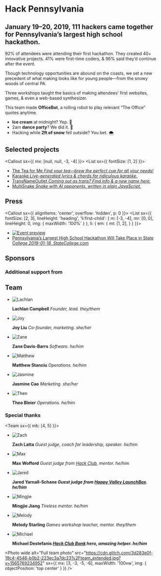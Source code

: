 
<Banner>

# Hack Pennsylvania

## January 19–20, 2019, 111 hackers came together for Pennsylvania’s largest high school hackathon.

</Banner>

<Container>
<Callout>

92% of attendees were attending their first hackathon. They created 40+ innovative projects. 41% were first-time coders, & 96% said they’d continue after the event.

Though technology opportunities are abound on the coasts, we set a new precedent of what making looks like for young people—from the snowy woods of central PA.

</Callout>
</Container>

<Gallery>

<Photo wide alt="Overview" src="https://cdn.glitch.com/3d283e0f-19c4-4546-b0b2-223ec3a7dc23%2Foverview.jpg?v=1565769230316" />
<Photo alt="Working" src="https://cdn.glitch.com/3d283e0f-19c4-4546-b0b2-223ec3a7dc23%2Foverview_2.jpg?v=1565769231539" />
<Photo alt="Collaborating" src="https://cdn.glitch.com/3d283e0f-19c4-4546-b0b2-223ec3a7dc23%2Fcollaborating.jpg?v=1565769226508" />

Three workshops taught the basics of making attendees’ first websites, games, & even a web-based synthesizer.

<Photo showAlt alt="Students at the website workshop" src="https://cdn.glitch.com/3d283e0f-19c4-4546-b0b2-223ec3a7dc23%2Fworkshop.jpg?v=1565769230073" />
<Photo showAlt alt="OfficeBot team" src="https://cdn.glitch.com/3d283e0f-19c4-4546-b0b2-223ec3a7dc23%2Fworking.jpg?v=1565769221347" />

This team made **OfficeBot**, a rolling robot to play relevant “The Office” quotes anytime.

- **Ice cream** at midnight? Yep. 🍦
- 2am **dance party**? We did it. 💃
- Hacking while **2ft of snow** fell outside? You bet. 🌨

<Photo alt="Students working" src="https://cdn.glitch.com/3d283e0f-19c4-4546-b0b2-223ec3a7dc23%2Fworking_1.jpg?v=1565769234389" />

</Gallery>

<Container>

## Selected projects

<Callout sx={{ mx: [null, null, -3, -4] }}>
<List sx={{ fontSize: [1, 2] }}>

- [The Tea for Me _Find your tea—brew the perfect cup for all your needs!_](https://theteaforme.glitch.me)
- [Karaoke _Live-generated lyrics & chords for ridiculous karaoke._](https://songbot.glitch.me)
- [TransNameOutlet _Coming out as trans? Find info & a new name here._](https://thimbleprojects.org/dustie/623259/)
- [MultiSnake _Snake with AI opponents, written in plain JavaScript._](https://multisnakecanvas-1--dopet.repl.co)

</List>
</Callout>

## Press

<Callout sx={{
  alignItems: 'center',
  overflow: 'hidden',
  p: 0
}}>
<List sx={{
  fontSize: [2, 3],
  lineHeight: 'heading',
  'li:first-child': {
    m: [-3, -4],
    mr: [0, 0],
    lineHeight: 0,
    img: {
      maxWidth: '100%'
    }
  },
  li: {
    em: {
      mt: [1, 2],
    }
  }
}}>

- [![Event preview](http://cityportals-statecollegecom-assets.s3.amazonaws.com/assets/news/images/1479059_41077.png)][article]
- [Pennsylvania’s Largest High School Hackathon Will Take Place in State College _2019-01-18, StateCollege.com_][article]

</List>
</Callout>

[article]: http://www.statecollege.com/news/local-news/pennsylvanias-largest-high-school-hackathon-will-take-place-in-state-college,1479059/

## Sponsors

<Sponsors />

### Additional support from

<Sponsors section="additionalSupport" />

## Team

<Team>

- ![Lachlan](https://github.com/lachlanjc.png)

  **Lachlan Campbell** _Founder, lead. they/them_

- ![Joy](https://2019.hackpenn.com/team/joy.jpg)

  **Joy Liu** _Co-founder, marketing. she/her_

- ![Zane](https://2019.hackpenn.com/team/zane.jpg)

  **Zane Davis-Barrs** _Software. he/him_

- ![Matthew](https://2019.hackpenn.com/team/matthew.jpg)

  **Matthew Stanciu** _Operations. he/him_

- ![Jasmine](https://2019.hackpenn.com/team/jasmine.jpg)

  **Jasmine Cao** _Marketing. she/her_

- ![Theo](https://github.com/tmb.png)

  **Theo Bleier** _Operations. he/him_

</Team>

### Special thanks

<Team sx={{ mb: [4, 5] }}>

- ![Zach](https://github.com/zachlatta.png)

  **Zach Latta** _Guest judge, coach for leadership, speaker. he/him_

- ![Max](https://github.com/MaxWofford.png)

  **Max Wofford** _Guest judge from [Hack Club](https://hackclub.com/), mentor. he/him_

- ![Jared](https://cdn.glitch.com/3d283e0f-19c4-4546-b0b2-223ec3a7dc23%2Fjared.jpg?v=1565782211537)

  **Jared Yarnall-Schane _Guest judge from [Happy Valley LaunchBox](http://launchbox.psu.edu/). he/him_**

- ![Mingjie](https://github.com/itsmingjie.png)

  **Mingjie Jiang** _Tireless mentor. he/him_

- ![Melody](https://github.com/pixelyunicorn.png)

  **Melody Starling** _Games workshop teacher, mentor. they/them_

- ![Michael](https://github.com/mdestefanis11.png)

  **Michael Destefanis _[Hack Club Bank](https://hackclub.com/bank/) hero, amazing helper. he/him_**

</Team>

<Photo
  wide
  alt="Full team photo"
  src="https://cdn.glitch.com/3d283e0f-19c4-4546-b0b2-223ec3a7dc23%2Fteam_extended.jpg?v=1565769234952"
  sx={{
    mx: [3, -3, -5, -6],
    maxWidth: '100vw',
    img: {
      objectPosition: 'top center'
    }
  }}
/>

</Container>
